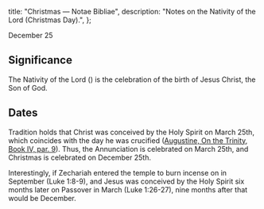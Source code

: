   title: "Christmas — Notae Bibliae",
  description: "Notes on the Nativity of the Lord (Christmas Day).",
};

<Initial text="Christmas" />

December 25

## Significance

The Nativity of the Lord (<Definition lang="english" anchor="christmas" text="Christmas" />) is the celebration of the birth of Jesus Christ, the Son of God.

## Dates

Tradition holds that Christ was conceived by the Holy Spirit on March 25th, which coincides with the day he was crucified ([Augustine, On the Trinity, Book IV, par. 9](https://www.newadvent.org/fathers/130104.htm)). Thus, the Annunciation is celebrated on March 25th, and Christmas is celebrated on December 25th.

Interestingly, if Zechariah entered the temple to burn incense on <Definition lang="hebrew" anchor="yom-kippur" text="Yom Kippur" /> in September (Luke 1:8-9), and Jesus was conceived by the Holy Spirit six months later on Passover in March (Luke 1:26-27), nine months after that would be December.
